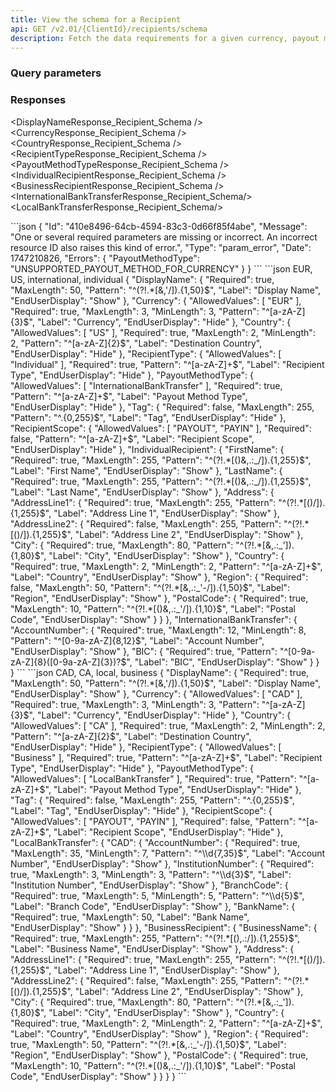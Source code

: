 ```yaml
---
title: View the schema for a Recipient
api: GET /v2.01/{ClientId}/recipients/schema
description: Fetch the data requirements for a given currency, payout method type, and recipient type
---
```





### Query parameters  

<PayoutMethodType />
<Currency />
<Country />
<RecipientType />

### Responses  

<AccordionGroup>

<Accordion title="200">

<DisplayNameResponse_Recipient_Schema />
<CurrencyResponse_Recipient_Schema />
<CountryResponse_Recipient_Schema />
<RecipientTypeResponse_Recipient_Schema />
<PayoutMethodTypeResponse_Recipient_Schema />
<Tabs>
<Tab title="Individual">
<IndividualRecipientResponse_Recipient_Schema />
</Tab>
<Tab title="Business">
<BusinessRecipientResponse_Recipient_Schema />
</Tab>
</Tabs>
<br/>
<Tabs>
<Tab title="InternationalBankTransfer">
<InternationalBankTransferResponse_Recipient_Schema/>
</Tab>
<Tab title="LocalBankTransfer">
<LocalBankTransferResponse_Recipient_Schema/>
</Tab>
</Tabs>
</Accordion>

</AccordionGroup>

<AccordionGroup>
<Accordion title="400 - Unsupported Country for Currency on LocalBankTransfer">
```json
{
    "Id": "410e8496-64cb-4594-83c3-0d66f85f4abe",
    "Message": "One or several required parameters are missing or incorrect. An incorrect resource ID also raises this kind of error.",
    "Type": "param_error",
    "Date": 1747210826,
    "Errors": {
        "PayoutMethodType": "UNSUPPORTED_PAYOUT_METHOD_FOR_CURRENCY"
    }
}
```
</Accordion>
</AccordionGroup>

<ResponseExample>
```json EUR, US, international, individual
{
    "DisplayName": {
        "Required": true,
        "MaxLength": 50,
        "Pattern": "^(?!.*[&,'/]).{1,50}$",
        "Label": "Display Name",
        "EndUserDisplay": "Show"
    },
    "Currency": {
        "AllowedValues": [
            "EUR"
        ],
        "Required": true,
        "MaxLength": 3,
        "MinLength": 3,
        "Pattern": "^[a-zA-Z]{3}$",
        "Label": "Currency",
        "EndUserDisplay": "Hide"
    },
    "Country": {
        "AllowedValues": [
            "US"
        ],
        "Required": true,
        "MaxLength": 2,
        "MinLength": 2,
        "Pattern": "^[a-zA-Z]{2}$",
        "Label": "Destination Country",
        "EndUserDisplay": "Hide"
    },
    "RecipientType": {
        "AllowedValues": [
            "Individual"
        ],
        "Required": true,
        "Pattern": "^[a-zA-Z]+$",
        "Label": "Recipient Type",
        "EndUserDisplay": "Hide"
    },
    "PayoutMethodType": {
        "AllowedValues": [
            "InternationalBankTransfer"
        ],
        "Required": true,
        "Pattern": "^[a-zA-Z]+$",
        "Label": "Payout Method Type",
        "EndUserDisplay": "Hide"
    },
    "Tag": {
        "Required": false,
        "MaxLength": 255,
        "Pattern": "^.{0,255}$",
        "Label": "Tag",
        "EndUserDisplay": "Hide"
    },
    "RecipientScope": {
        "AllowedValues": [
            "PAYOUT",
            "PAYIN"
        ],
        "Required": false,
        "Pattern": "^[a-zA-Z]+$",
        "Label": "Recipient Scope",
        "EndUserDisplay": "Hide"
    },
    "IndividualRecipient": {
        "FirstName": {
            "Required": true,
            "MaxLength": 255,
            "Pattern": "^(?!.*[()&,.:_/]).{1,255}$",
            "Label": "First Name",
            "EndUserDisplay": "Show"
        },
        "LastName": {
            "Required": true,
            "MaxLength": 255,
            "Pattern": "^(?!.*[()&,.:_/]).{1,255}$",
            "Label": "Last Name",
            "EndUserDisplay": "Show"
        },
        "Address": {
            "AddressLine1": {
                "Required": true,
                "MaxLength": 255,
                "Pattern": "^(?!.*[()/]).{1,255}$",
                "Label": "Address Line 1",
                "EndUserDisplay": "Show"
            },
            "AddressLine2": {
                "Required": false,
                "MaxLength": 255,
                "Pattern": "^(?!.*[()/]).{1,255}$",
                "Label": "Address Line 2",
                "EndUserDisplay": "Show"
            },
            "City": {
                "Required": true,
                "MaxLength": 80,
                "Pattern": "^(?!.*[&,.:_']).{1,80}$",
                "Label": "City",
                "EndUserDisplay": "Show"
            },
            "Country": {
                "Required": true,
                "MaxLength": 2,
                "MinLength": 2,
                "Pattern": "^[a-zA-Z]+$",
                "Label": "Country",
                "EndUserDisplay": "Show"
            },
            "Region": {
                "Required": false,
                "MaxLength": 50,
                "Pattern": "^(?!.*[&,.:_'-/]).{1,50}$",
                "Label": "Region",
                "EndUserDisplay": "Show"
            },
            "PostalCode": {
                "Required": true,
                "MaxLength": 10,
                "Pattern": "^(?!.*[()&,.:_'/]).{1,10}$",
                "Label": "Postal Code",
                "EndUserDisplay": "Show"
            }
        }
    },
    "InternationalBankTransfer": {
        "AccountNumber": {
            "Required": true,
            "MaxLength": 12,
            "MinLength": 8,
            "Pattern": "^[0-9a-zA-Z]{8,12}$",
            "Label": "Account Number",
            "EndUserDisplay": "Show"
        },
        "BIC": {
            "Required": true,
            "Pattern": "^[0-9a-zA-Z]{8}([0-9a-zA-Z]{3})?$",
            "Label": "BIC",
            "EndUserDisplay": "Show"
        }
    }
}
```
```json CAD, CA, local, business
{
    "DisplayName": {
        "Required": true,
        "MaxLength": 50,
        "Pattern": "^(?!.*[&,'/]).{1,50}$",
        "Label": "Display Name",
        "EndUserDisplay": "Show"
    },
    "Currency": {
        "AllowedValues": [
            "CAD"
        ],
        "Required": true,
        "MaxLength": 3,
        "MinLength": 3,
        "Pattern": "^[a-zA-Z]{3}$",
        "Label": "Currency",
        "EndUserDisplay": "Hide"
    },
    "Country": {
        "AllowedValues": [
            "CA"
        ],
        "Required": true,
        "MaxLength": 2,
        "MinLength": 2,
        "Pattern": "^[a-zA-Z]{2}$",
        "Label": "Destination Country",
        "EndUserDisplay": "Hide"
    },
    "RecipientType": {
        "AllowedValues": [
            "Business"
        ],
        "Required": true,
        "Pattern": "^[a-zA-Z]+$",
        "Label": "Recipient Type",
        "EndUserDisplay": "Hide"
    },
    "PayoutMethodType": {
        "AllowedValues": [
            "LocalBankTransfer"
        ],
        "Required": true,
        "Pattern": "^[a-zA-Z]+$",
        "Label": "Payout Method Type",
        "EndUserDisplay": "Hide"
    },
    "Tag": {
        "Required": false,
        "MaxLength": 255,
        "Pattern": "^.{0,255}$",
        "Label": "Tag",
        "EndUserDisplay": "Hide"
    },
    "RecipientScope": {
        "AllowedValues": [
            "PAYOUT",
            "PAYIN"
        ],
        "Required": false,
        "Pattern": "^[a-zA-Z]+$",
        "Label": "Recipient Scope",
        "EndUserDisplay": "Hide"
    },
    "LocalBankTransfer": {
        "CAD": {
            "AccountNumber": {
                "Required": true,
                "MaxLength": 35,
                "MinLength": 7,
                "Pattern": "^\\d{7,35}$",
                "Label": "Account Number",
                "EndUserDisplay": "Show"
            },
            "InstitutionNumber": {
                "Required": true,
                "MaxLength": 3,
                "MinLength": 3,
                "Pattern": "^\\d{3}$",
                "Label": "Institution Number",
                "EndUserDisplay": "Show"
            },
            "BranchCode": {
                "Required": true,
                "MaxLength": 5,
                "MinLength": 5,
                "Pattern": "^\\d{5}$",
                "Label": "Branch Code",
                "EndUserDisplay": "Show"
            },
            "BankName": {
                "Required": true,
                "MaxLength": 50,
                "Label": "Bank Name",
                "EndUserDisplay": "Show"
            }
        }
    },
    "BusinessRecipient": {
        "BusinessName": {
            "Required": true,
            "MaxLength": 255,
            "Pattern": "^(?!.*[(),.:/]).{1,255}$",
            "Label": "Business Name",
            "EndUserDisplay": "Show"
        },
        "Address": {
            "AddressLine1": {
                "Required": true,
                "MaxLength": 255,
                "Pattern": "^(?!.*[()/]).{1,255}$",
                "Label": "Address Line 1",
                "EndUserDisplay": "Show"
            },
            "AddressLine2": {
                "Required": false,
                "MaxLength": 255,
                "Pattern": "^(?!.*[()/]).{1,255}$",
                "Label": "Address Line 2",
                "EndUserDisplay": "Show"
            },
            "City": {
                "Required": true,
                "MaxLength": 80,
                "Pattern": "^(?!.*[&,.:_']).{1,80}$",
                "Label": "City",
                "EndUserDisplay": "Show"
            },
            "Country": {
                "Required": true,
                "MaxLength": 2,
                "MinLength": 2,
                "Pattern": "^[a-zA-Z]+$",
                "Label": "Country",
                "EndUserDisplay": "Show"
            },
            "Region": {
                "Required": true,
                "MaxLength": 50,
                "Pattern": "^(?!.*[&,.:_'-/]).{1,50}$",
                "Label": "Region",
                "EndUserDisplay": "Show"
            },
            "PostalCode": {
                "Required": true,
                "MaxLength": 10,
                "Pattern": "^(?!.*[()&,.:_'/]).{1,10}$",
                "Label": "Postal Code",
                "EndUserDisplay": "Show"
            }
        }
    }
}
```
</ResponseExample>

<RequestExample>
<RestGetNoBody />
</RequestExample>